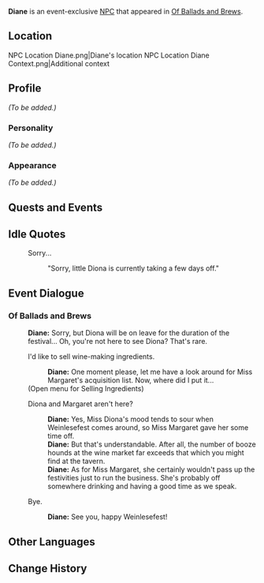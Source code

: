 {{Meta
|missing_NPC_profile  = yes
}}
{{Character Infobox
|type             = Event NPC
|image            = NPC Diane.png
|realname         = 
|deceased         = 
|region           = Mondstadt
|location         = 
|affiliation      = The Cat's Tail
|title            = Temporary Bartender for The Cat's Tail

|ancestry         = 
|father           = 
|mother           = 
|spouse           = 
|sibling          = 
|child            = 
|relative         = 

|voiceEN          = 
|voiceCN          = 
|voiceJP          = 
|dialoguereward   = 
}}
'''Diane''' is an event-exclusive [[NPC]] that appeared in [[Of Ballads and Brews]].

==Location==
<gallery>
NPC Location Diane.png|Diane's location
NPC Location Diane Context.png|Additional context
</gallery>

==Profile==
<!--Detailed story/lore information goes here.-->
''(To be added.)''

===Personality===
''(To be added.)''

===Appearance===
<!--Keep appearance section short and concise. Limit to 2 paragraphs with 3-4 sentences each.-->
''(To be added.)''

==Quests and Events==
{{Quests and Events}}

==Idle Quotes==
{{Dialogue start}}
: {{DIcon|Idle}} Sorry...
:: {{A|VO Diane Of Ballads and Brews 01.ogg}} "Sorry, little Diona is currently taking a few days off."
{{Dialogue end}}

==Event Dialogue==
===Of Ballads and Brews===
{{Dialogue start}}
:'''Diane:''' Sorry, but Diona will be on leave for the duration of the festival... Oh, you're not here to see Diona? That's rare.
<!--The icon below is not as exactly the same as in-game but the closest I can find.-->
:{{DIcon|GeneralGoods}} I'd like to sell wine-making ingredients.
::'''Diane:''' One moment please, let me have a look around for Miss Margaret's acquisition list. Now, where did I put it...
:;(Open menu for Selling Ingredients)
:{{DIcon}} Diona and Margaret aren't here?
::'''Diane:''' Yes, Miss Diona's mood tends to sour when Weinlesefest comes around, so Miss Margaret gave her some time off.
::'''Diane:''' But that's understandable. After all, the number of booze hounds at the wine market far exceeds that which you might find at the tavern.
::'''Diane:''' As for Miss Margaret, she certainly wouldn't pass up the festivities just to run the business. She's probably off somewhere drinking and having a good time as we speak.
:{{DIcon}} Bye.
::'''Diane:''' See you, happy Weinlesefest!
{{Dialogue end}}
<!--
==Trivia==
* 
-->
==Other Languages==
{{Other Languages
|default_hidden = 1
|en      = Diane
|zhs     = 黛安
|zhs_rm  = Dài'ān
|zht     = 黛安
|zht_rm  = Dài'ān
|ja      = ダイアン
|ja_rm   = Daian
|ko      = 다이앤
|ko_rm   = Daiaen
|es      = Diane
|fr      = Diane
|ru      = Диана
|th      = Diane
|vi      = Diane
|de      = Diane
|id      = Diane
|pt      = Diane
}}

==Change History==
{{Change History|3.1}}
<!--
==References==
{{Reflist}}
-->
